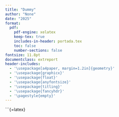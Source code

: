 ```yaml
---
title: "Dummy"
author: "None"
date: "2025"
format:
  pdf:
    pdf-engine: xelatex
    keep-tex: true
    includes-in-header: portada.tex
    toc: false
    number-sections: false
fontsize: 11.8pt
documentclass: extreport
header-includes:
  - '\usepackage[a4paper, margin=1.2in]{geometry}'
  - '\usepackage{graphicx}'
  - '\usepackage{float}'
  - '\usepackage{anyfontsize}'
  - '\usepackage{titling}'
  - '\usepackage{fancyhdr}'
  - '\pagestyle{empty}'
---
```


```{=latex}
\maketitle
